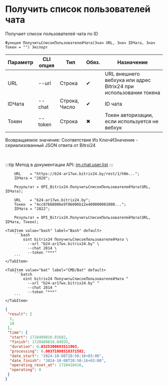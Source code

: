 ﻿---
sidebar_position: 2
description: Получить список пользователей чата и другие функции для работы с Bitrix24 в Открытом пакете интеграций - бесплатной open-source библиотеке интеграций для 1С:Предприятие 8, OneScript и CLI
keywords: [1C, 1С, 1С:Предприятие, 1С:Предприятие 8.3, API, Интеграция, Сервисы, Обмен, OneScript, CLI, Bitrix24]
---


# Получить список пользователей чата
 Получает список пользователей чата по ID



`Функция ПолучитьСписокПользователейЧата(Знач URL, Знач IDЧата, Знач Токен = "") Экспорт`

  | Параметр | CLI опция | Тип | Обяз. | Назначение |
  |-|-|-|-|-|
  | URL | --url | Строка | &#x2714; | URL внешнего вебхука или адрес Bitrix24 при использовании токена |
  | IDЧата | --chat | Строка, Число | &#x2714; | ID чата |
  | Токен | --token | Строка | &#x2716; | Токен авторизации, если используется не вебхук |

  
  Возвращаемое значение:   Соответствие Из КлючИЗначение - сериализованный JSON ответа от Bitrxi24

<br/>

:::tip
Метод в документации API: [im.chat.user.list](https://dev.1c-bitrix.ru/learning/course/?COURSE_ID=93&LESSON_ID=12095)
:::
<br/>



```bsl title="Пример использования для 1С:Предприятие/OneScript"
    URL    = "https://b24-ar17wx.bitrix24.by/rest/1/h0m...";
    IDЧата = "2820";

    Результат = OPI_Bitrix24.ПолучитьСписокПользователейЧата(URL, IDЧата);

    URL    = "b24-ar17wx.bitrix24.by";
    Токен  = "4cc87668006e9f06006b12e400000001000...";
    IDЧата = "2822";

    Результат = OPI_Bitrix24.ПолучитьСписокПользователейЧата(URL, IDЧата, Токен);
```
    

 <Tabs>
  
    <TabItem value="bash" label="Bash" default>
        ```bash
            oint bitrix24 ПолучитьСписокПользователейЧата \
              --url "b24-ar17wx.bitrix24.by" \
              --chat 2814 \
              --token "***"
        ```
    </TabItem>
  
    <TabItem value="bat" label="CMD/Bat" default>
        ```batch
            oint bitrix24 ПолучитьСписокПользователейЧата ^
              --url "b24-ar17wx.bitrix24.by" ^
              --chat 2814 ^
              --token "***"
        ```
    </TabItem>
</Tabs>


```json title="Результат"
{
 "result": [
  1,
  10
 ],
 "time": {
  "start": 1728409816.01682,
  "finish": 1728409816.04935,
  "duration": 0.0325300693511963,
  "processing": 0.00371098518371582,
  "date_start": "2024-10-08T20:50:16+03:00",
  "date_finish": "2024-10-08T20:50:16+03:00",
  "operating_reset_at": 1728410416,
  "operating": 0
 }
}
```
